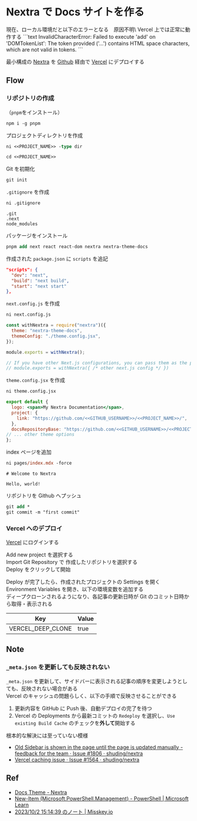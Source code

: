 
# Nextra で Docs サイトを作る

<Callout type="error" emoji="️🚫">
  現在、ローカル環境だと以下のエラーとなる　原因不明\
  Vercel 上では正常に動作する
  ```text
  InvalidCharacterError: Failed to
  execute 'add' on 'DOMTokenList': The token provided ('...') contains HTML
  space characters, which are not valid in tokens.
  ```
</Callout>

最小構成の [Nextra](https://nextra.site/) を [Github](https://github.com/) 経由で [Vercel](https://vercel.com/) にデプロイする

## Flow

### リポジトリの作成

（`pnpm`をインストール）

```ps
npm i -g pnpm
```

プロジェクトディレクトリを作成

```ps
ni <<PROJECT_NAME>> -type dir
```

```ps
cd <<PROJECT_NAME>>
```

Git を初期化

```ps
git init
```

`.gitignore` を作成

```ps
ni .gitignore
```

```.gitignore filename=".gitignore"
.git
.next
node_modules
```

パッケージをインストール

```ps
pnpm add next react react-dom nextra nextra-theme-docs
```

作成された `package.json` に `scripts` を追記

```json filename="package.json"
"scripts": {
  "dev": "next",
  "build": "next build",
  "start": "next start"
},
```

`next.config.js` を作成

```ps
ni next.config.js
```

```js filename="next.config.js"
const withNextra = require("nextra")({
  theme: "nextra-theme-docs",
  themeConfig: "./theme.config.jsx",
});

module.exports = withNextra();

// If you have other Next.js configurations, you can pass them as the parameter:
// module.exports = withNextra({ /* other next.js config */ })
```

`theme.config.jsx` を作成

```ps
ni theme.config.jsx
```

```jsx filename="theme.config.jsx"
export default {
  logo: <span>My Nextra Documentation</span>,
  project: {
    link: "https://github.com/<<GITHUB_USERNAME>>/<<PROJECT_NAME>>/",
  },
  docsRepositoryBase: "https://github.com/<<GITHUB_USERNAME>>/<<PROJECT_NAME>>/tree/<<DEPLOY_BRANCH>>/",
// ... other theme options
};
```

index ページを追加

```ps
ni pages/index.mdx -force
```

```mdx filename="pages/index.mdx"
# Welcome to Nextra

Hello, world!
```

リポジトリを Github へプッシュ

```ps
git add *
git commit -m "first commit"
```

### Vercel へのデプロイ

[Vercel](https://vercel.com/) にログインする

Add new project を選択する\
Import Git Repository で 作成したリポジトリを選択する\
Deploy をクリックして開始

Deploy が完了したら、作成されたプロジェクトの Settings を開く\
Environment Variables を開き、以下の環境変数を追加する\
ディープクローンされるようになり、各記事の更新日時が Git のコミット日時から取得・表示される

| Key               | Value |
| ----------------- | ----- |
| VERCEL_DEEP_CLONE | true  |

## Note

### `_meta.json` を更新しても反映されない

`_meta.json` を更新して、サイドバーに表示される記事の順序を変更しようとしても、反映されない場合がある\
Vercel のキャッシュの問題らしく、以下の手順で反映させることができる

1. 更新内容を GitHub に Push 後、自動デプロイの完了を待つ
2. Vercel の Deployments から最新コミットの `Redeploy` を選択し、`​Use existing Build Cache` のチェックを**外して**開始する

根本的な解決には至っていない模様

- [Old Sidebar is shown in the page until the page is updated manually - feedback for the team · Issue #1806 · shuding/nextra](https://github.com/shuding/nextra/issues/1806)
- [Vercel caching issue · Issue #1564 · shuding/nextra](https://github.com/shuding/nextra/issues/1564)

## Ref

- [Docs Theme - Nextra](https://nextra.site/docs/docs-theme/start)
- [New-Item (Microsoft.PowerShell.Management) - PowerShell | Microsoft Learn](https://learn.microsoft.com/en-us/powershell/module/microsoft.powershell.management/new-item)
- [2023/10/2 15:14:39 のノート | Misskey.io](https://misskey.io/notes/9kc28mo8sk)
